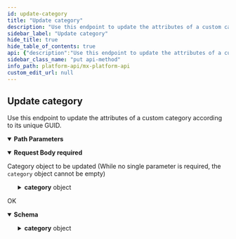 ```yaml
---
id: update-category
title: "Update category"
description: "Use this endpoint to update the attributes of a custom category according to its unique GUID."
sidebar_label: "Update category"
hide_title: true
hide_table_of_contents: true
api: {"description":"Use this endpoint to update the attributes of a custom category according to its unique GUID.","operationId":"updateCategory","parameters":[{"description":"The unique id for a `category`.","example":"CAT-7829f71c-2e8c-afa5-2f55-fa3634b89874","in":"path","name":"category_guid","required":true,"schema":{"type":"string"}},{"description":"The unique id for a `user`.","example":"USR-fa7537f3-48aa-a683-a02a-b18940482f54","in":"path","name":"user_guid","required":true,"schema":{"type":"string"}}],"requestBody":{"content":{"application/json":{"schema":{"properties":{"category":{"properties":{"metadata":{"example":"some metadata","type":"string"},"name":{"example":"Web shopping","type":"string"}},"type":"object"}},"type":"object"}}},"description":"Category object to be updated (While no single parameter is required, the `category` object cannot be empty)","required":true},"responses":{"200":{"content":{"application/vnd.mx.api.v1+json":{"schema":{"properties":{"category":{"properties":{"created_at":{"example":"2015-04-13T18:01:23.000Z","nullable":true,"type":"string"},"guid":{"example":"CAT-7829f71c-2e8c-afa5-2f55-fa3634b89874","nullable":true,"type":"string"},"is_default":{"example":true,"nullable":true,"type":"boolean"},"is_income":{"example":false,"nullable":true,"type":"boolean"},"metadata":{"example":"some metadata","nullable":true,"type":"string"},"name":{"example":"Auto Insurance","nullable":true,"type":"string"},"parent_guid":{"example":"CAT-7829f71c-2e8c-afa5-2f55-fa3634b89874","nullable":true,"type":"string"},"updated_at":{"example":"2015-05-13T18:01:23.000Z","nullable":true,"type":"string"}},"type":"object"}},"type":"object"}}},"description":"OK"}},"tags":["users"],"method":"put","path":"/users/{user_guid}/categories/{category_guid}","servers":[{"url":"https://api.mx.com"},{"url":"https://int-api.mx.com"}],"security":[{"basicAuth":[]}],"securitySchemes":{"basicAuth":{"scheme":"basic","type":"http"}},"jsonRequestBodyExample":{"category":{"metadata":"some metadata","name":"Web shopping"}},"info":{"contact":{"name":"MX Platform API","url":"https://www.mx.com/products/platform-api"},"description":"The MX Platform API is a powerful, fully-featured API designed to make aggregating and enhancing financial data easy and reliable. It can seamlessly connect your app or website to tens of thousands of financial institutions.","title":"MX Platform API","version":"0.1.0"},"postman":{"name":"Update category","description":{"content":"Use this endpoint to update the attributes of a custom category according to its unique GUID.","type":"text/plain"},"url":{"path":["users",":user_guid","categories",":category_guid"],"host":["{{baseUrl}}"],"query":[],"variable":[{"disabled":false,"description":{"content":"(Required) The unique id for a `category`.","type":"text/plain"},"type":"any","value":"","key":"category_guid"},{"disabled":false,"description":{"content":"(Required) The unique id for a `user`.","type":"text/plain"},"type":"any","value":"","key":"user_guid"}]},"header":[{"key":"Content-Type","value":"application/json"},{"key":"Accept","value":"application/vnd.mx.api.v1+json"}],"method":"PUT","body":{"mode":"raw","raw":"\"\"","options":{"raw":{"language":"json"}}}}}
sidebar_class_name: "put api-method"
info_path: platform-api/mx-platform-api
custom_edit_url: null
---
```



## Update category



Use this endpoint to update the attributes of a custom category according to its unique GUID.

<details style={{"marginBottom":"1rem"}} data-collapsed={false} open={true}><summary style={{}}><strong>Path Parameters</strong></summary><div><ul><ParamsItem className={"paramsItem"} param={{"description":"The unique id for a `category`.","example":"CAT-7829f71c-2e8c-afa5-2f55-fa3634b89874","in":"path","name":"category_guid","required":true,"schema":{"type":"string"}}}></ParamsItem><ParamsItem className={"paramsItem"} param={{"description":"The unique id for a `user`.","example":"USR-fa7537f3-48aa-a683-a02a-b18940482f54","in":"path","name":"user_guid","required":true,"schema":{"type":"string"}}}></ParamsItem></ul></div></details><MimeTabs><TabItem label={"application/json"} value={"application/json-schema"}><details style={{}} data-collapsed={false} open={true}><summary style={{"textAlign":"left"}}><strong>Request Body</strong><strong style={{"fontSize":"var(--ifm-code-font-size)","color":"var(--openapi-required)"}}> required</strong></summary><div style={{"textAlign":"left","marginLeft":"1rem"}}><div style={{"marginTop":"1rem","marginBottom":"1rem"}}>

Category object to be updated (While no single parameter is required, the `category` object cannot be empty)

</div></div><ul style={{"marginLeft":"1rem"}}><SchemaItem collapsible={true} className={"schemaItem"}><details style={{}}><summary style={{}}><strong>category</strong><span style={{"opacity":"0.6"}}> object</span></summary><div style={{"marginLeft":"1rem"}}><SchemaItem collapsible={false} name={"metadata"} required={false} schemaName={"string"} qualifierMessage={undefined} schema={{"example":"some metadata","type":"string"}}></SchemaItem><SchemaItem collapsible={false} name={"name"} required={false} schemaName={"string"} qualifierMessage={undefined} schema={{"example":"Web shopping","type":"string"}}></SchemaItem></div></details></SchemaItem></ul></details></TabItem></MimeTabs><div><ApiTabs><TabItem label={"200"} value={"200"}><div>

OK

</div><div><MimeTabs schemaType={"response"}><TabItem label={"application/vnd.mx.api.v1+json"} value={"application/vnd.mx.api.v1+json"}><SchemaTabs><TabItem label={"Schema"} value={"Schema"}><details style={{}} data-collapsed={false} open={true}><summary style={{"textAlign":"left"}}><strong>Schema</strong></summary><div style={{"textAlign":"left","marginLeft":"1rem"}}></div><ul style={{"marginLeft":"1rem"}}><SchemaItem collapsible={true} className={"schemaItem"}><details style={{}}><summary style={{}}><strong>category</strong><span style={{"opacity":"0.6"}}> object</span></summary><div style={{"marginLeft":"1rem"}}><SchemaItem collapsible={false} name={"created_at"} required={false} schemaName={"string"} qualifierMessage={undefined} schema={{"example":"2015-04-13T18:01:23.000Z","nullable":true,"type":"string"}}></SchemaItem><SchemaItem collapsible={false} name={"guid"} required={false} schemaName={"string"} qualifierMessage={undefined} schema={{"example":"CAT-7829f71c-2e8c-afa5-2f55-fa3634b89874","nullable":true,"type":"string"}}></SchemaItem><SchemaItem collapsible={false} name={"is_default"} required={false} schemaName={"boolean"} qualifierMessage={undefined} schema={{"example":true,"nullable":true,"type":"boolean"}}></SchemaItem><SchemaItem collapsible={false} name={"is_income"} required={false} schemaName={"boolean"} qualifierMessage={undefined} schema={{"example":false,"nullable":true,"type":"boolean"}}></SchemaItem><SchemaItem collapsible={false} name={"metadata"} required={false} schemaName={"string"} qualifierMessage={undefined} schema={{"example":"some metadata","nullable":true,"type":"string"}}></SchemaItem><SchemaItem collapsible={false} name={"name"} required={false} schemaName={"string"} qualifierMessage={undefined} schema={{"example":"Auto Insurance","nullable":true,"type":"string"}}></SchemaItem><SchemaItem collapsible={false} name={"parent_guid"} required={false} schemaName={"string"} qualifierMessage={undefined} schema={{"example":"CAT-7829f71c-2e8c-afa5-2f55-fa3634b89874","nullable":true,"type":"string"}}></SchemaItem><SchemaItem collapsible={false} name={"updated_at"} required={false} schemaName={"string"} qualifierMessage={undefined} schema={{"example":"2015-05-13T18:01:23.000Z","nullable":true,"type":"string"}}></SchemaItem></div></details></SchemaItem></ul></details></TabItem><TabItem label={"Example (from schema)"} value={"Example (from schema)"}><ResponseSamples responseExample={"{\n  \"category\": {\n    \"created_at\": \"2015-04-13T18:01:23.000Z\",\n    \"guid\": \"CAT-7829f71c-2e8c-afa5-2f55-fa3634b89874\",\n    \"is_default\": true,\n    \"is_income\": false,\n    \"metadata\": \"some metadata\",\n    \"name\": \"Auto Insurance\",\n    \"parent_guid\": \"CAT-7829f71c-2e8c-afa5-2f55-fa3634b89874\",\n    \"updated_at\": \"2015-05-13T18:01:23.000Z\"\n  }\n}"} language={"json"}></ResponseSamples></TabItem></SchemaTabs></TabItem></MimeTabs></div></TabItem></ApiTabs></div>
      